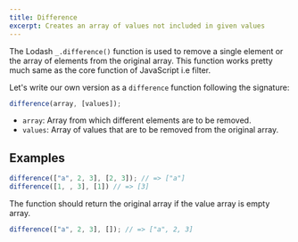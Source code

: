 ```yaml
---
title: Difference
excerpt: Creates an array of values not included in given values
---
```


The Lodash `_.difference()` function is used to remove a single element or the array of elements from the original array. This function works pretty much same as the core function of JavaScript i.e filter.

Let's write our own version as a `difference` function following the signature:

```js
difference(array, [values]);
```

- `array`: Array from which different elements are to be removed.
- `values`: Array of values that are to be removed from the original array.

## Examples

```js
difference(["a", 2, 3], [2, 3]); // => ["a"]
difference([1, , 3], [1]) // => [3]
```

The function should return the original array if the value array is empty array.

```js
difference(["a", 2, 3], []); // => ["a", 2, 3]
```